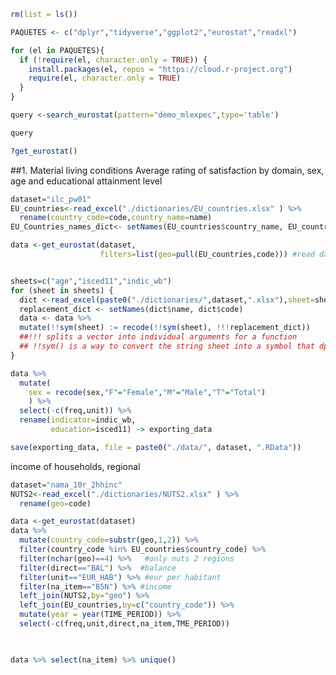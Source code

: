 ```r
rm(list = ls())

PAQUETES <- c("dplyr","tidyverse","ggplot2","eurostat","readxl")

for (el in PAQUETES){
  if (!require(el, character.only = TRUE)) {
    install.packages(el, repos = "https://cloud.r-project.org")
    require(el, character.only = TRUE)
  }
}
```

```r
query <-search_eurostat(pattern="demo_mlexpec",type='table')

query
```
```r
?get_eurostat()
```

##1. Material living conditions
Average rating of satisfaction by domain, sex, age and educational attainment level
```r
dataset="ilc_pw01"
EU_countries<-read_excel("./dictionaries/EU_countries.xlsx" ) %>% 
  rename(country_code=code,country_name=name)
EU_Countries_names_dict<- setNames(EU_countries$country_name, EU_countries$country_code)

data <-get_eurostat(dataset,
                    filters=list(geo=pull(EU_countries,code))) #read data for the 27 only


sheets=c("age","isced11","indic_wb")
for (sheet in sheets) {
  dict <-read_excel(paste0("./dictionaries/",dataset,".xlsx"),sheet=sheet)
  replacement_dict <- setNames(dict$name, dict$code)
  data <- data %>% 
  mutate(!!sym(sheet) := recode(!!sym(sheet), !!!replacement_dict))
  ##!!! splits a vector into individual arguments for a function
  ## !!sym() is a way to convert the string sheet into a symbol that dplyr can understand as a column name.
}

data %>% 
  mutate(
    sex = recode(sex,"F"="Female","M"="Male","T"="Total")
    ) %>% 
  select(-c(freq,unit)) %>% 
  rename(indicator=indic_wb,
         education=isced11) -> exporting_data

save(exporting_data, file = paste0("./data/", dataset, ".RData"))

```

income of households, regional  
```r
dataset="nama_10r_2hhinc"
NUTS2<-read_excel("./dictionaries/NUTS2.xlsx" ) %>% 
  rename(geo=code)

data <-get_eurostat(dataset)
data %>% 
  mutate(country_code=substr(geo,1,2)) %>% 
  filter(country_code %in% EU_countries$country_code) %>% 
  filter(nchar(geo)==4) %>%   #only nuts 2 regions
  filter(direct=="BAL") %>%  #balance
  filter(unit=="EUR_HAB") %>% #eur per habitant
  filter(na_item=="B5N") %>% #income 
  left_join(NUTS2,by="geo") %>% 
  left_join(EU_countries,by=c("country_code")) %>% 
  mutate(year = year(TIME_PERIOD)) %>% 
  select(-c(freq,unit,direct,na_item,TME_PERIOD)) 

  

data %>% select(na_item) %>% unique()
```

